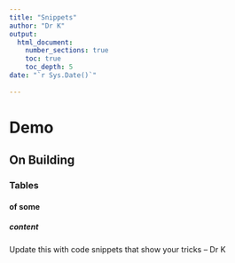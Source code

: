 ```yaml
---
title: "Snippets"
author: "Dr K"
output: 
  html_document:
    number_sections: true
    toc: true
    toc_depth: 5
date: "`r Sys.Date()`"    
    
---
```




# Demo 
## On Building
### Tables 
#### of some
##### content

Update this with code snippets that show your tricks -- Dr K

